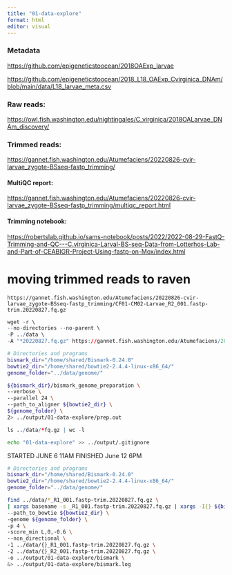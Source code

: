 ```yaml
---
title: "01-data-explore"
format: html
editor: visual
---
```


### Metadata

<https://github.com/epigeneticstoocean/2018OAExp_larvae>

<https://github.com/epigeneticstoocean/2018_L18_OAExp_Cvirginica_DNAm/blob/main/data/L18_larvae_meta.csv>

### Raw reads:

<https://owl.fish.washington.edu/nightingales/C_virginica/2018OALarvae_DNAm_discovery/>

### Trimmed reads:

<https://gannet.fish.washington.edu/Atumefaciens/20220826-cvir-larvae_zygote-BSseq-fastp_trimming/>

#### MultiQC report:

<https://gannet.fish.washington.edu/Atumefaciens/20220826-cvir-larvae_zygote-BSseq-fastp_trimming/multiqc_report.html>

#### Trimming notebook:

<https://robertslab.github.io/sams-notebook/posts/2022/2022-08-29-FastQ-Trimming-and-QC---C.virginica-Larval-BS-seq-Data-from-Lotterhos-Lab-and-Part-of-CEABIGR-Project-Using-fastp-on-Mox/index.html>

# moving trimmed reads to raven

`https://gannet.fish.washington.edu/Atumefaciens/20220826-cvir-larvae_zygote-BSseq-fastp_trimming/CF01-CM02-Larvae_R2_001.fastp-trim.20220827.fq.gz`

```r
wget -r \
--no-directories --no-parent \
-P ../data \
-A "*20220827.fq.gz" https://gannet.fish.washington.edu/Atumefaciens/20220826-cvir-larvae_zygote-BSseq-fastp_trimming/
```

```bash
# Directories and programs
bismark_dir="/home/shared/Bismark-0.24.0"
bowtie2_dir="/home/shared/bowtie2-2.4.4-linux-x86_64/"
genome_folder="../data/genome/"

${bismark_dir}/bismark_genome_preparation \
--verbose \
--parallel 24 \
--path_to_aligner ${bowtie2_dir} \
${genome_folder} \
2> ../output/01-data-explore/prep.out
```

```r
ls ../data/*fq.gz | wc -l 
```


```bash
echo "01-data-explore" >> ../output/.gitignore
```



STARTED JUNE 6 11AM FINISHED June 12 6PM

```bash
# Directories and programs
bismark_dir="/home/shared/Bismark-0.24.0"
bowtie2_dir="/home/shared/bowtie2-2.4.4-linux-x86_64/"
genome_folder="../data/genome/"

find ../data/*_R1_001.fastp-trim.20220827.fq.gz \
| xargs basename -s _R1_001.fastp-trim.20220827.fq.gz | xargs -I{} ${bismark_dir}/bismark \
--path_to_bowtie ${bowtie2_dir} \
-genome ${genome_folder} \
-p 4 \
-score_min L,0,-0.6 \
--non_directional \
-1 ../data/{}_R1_001.fastp-trim.20220827.fq.gz \
-2 ../data/{}_R2_001.fastp-trim.20220827.fq.gz \
-o ../output/01-data-explore/bismark \
&> ../output/01-data-explore/bismark.log
```
